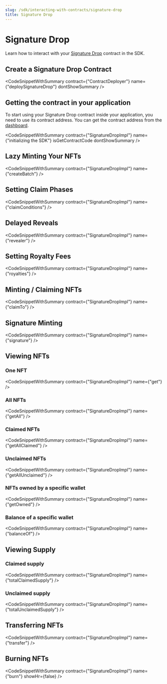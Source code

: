 ```yaml
---
slug: /sdk/interacting-with-contracts/signature-drop
title: Signature Drop
---
```



# Signature Drop

Learn how to interact with your [Signature Drop](/pre-built-contracts/signature-drop) contract in the SDK.

## Create a Signature Drop Contract

<CodeSnippetWithSummary
  contract={"ContractDeployer"}
  name={"deploySignatureDrop"}
  dontShowSummary
/>

## Getting the contract in your application

To start using your Signature Drop contract inside your application, you need to use its contract address. You can get the contract address from the [dashboard](https://thirdweb.com/dashboard).

<CodeSnippetWithSummary
  contract={"SignatureDropImpl"}
  name={"initializing the SDK"}
  isGetContractCode
  dontShowSummary
/>

## Lazy Minting Your NFTs

<CodeSnippetWithSummary contract={"SignatureDropImpl"} name={"createBatch"} />

## Setting Claim Phases

<CodeSnippetWithSummary
  contract={"SignatureDropImpl"}
  name={"claimConditions"}
/>

## Delayed Reveals

<CodeSnippetWithSummary contract={"SignatureDropImpl"} name={"revealer"} />

## Setting Royalty Fees

<CodeSnippetWithSummary contract={"SignatureDropImpl"} name={"royalties"} />

## Minting / Claiming NFTs

<CodeSnippetWithSummary contract={"SignatureDropImpl"} name={"claimTo"} />

## Signature Minting

<CodeSnippetWithSummary contract={"SignatureDropImpl"} name={"signature"} />

## Viewing NFTs

### One NFT

<CodeSnippetWithSummary contract={"SignatureDropImpl"} name={"get"} />

### All NFTs

<CodeSnippetWithSummary contract={"SignatureDropImpl"} name={"getAll"} />

### Claimed NFTs

<CodeSnippetWithSummary contract={"SignatureDropImpl"} name={"getAllClaimed"} />

### Unclaimed NFTs

<CodeSnippetWithSummary
  contract={"SignatureDropImpl"}
  name={"getAllUnclaimed"}
/>

### NFTs owned by a specific wallet

<CodeSnippetWithSummary contract={"SignatureDropImpl"} name={"getOwned"} />

### Balance of a specific wallet

<CodeSnippetWithSummary contract={"SignatureDropImpl"} name={"balanceOf"} />

## Viewing Supply

### Claimed supply

<CodeSnippetWithSummary
  contract={"SignatureDropImpl"}
  name={"totalClaimedSupply"}
/>

### Unclaimed supply

<CodeSnippetWithSummary
  contract={"SignatureDropImpl"}
  name={"totalUnclaimedSupply"}
/>

## Transferring NFTs

<CodeSnippetWithSummary contract={"SignatureDropImpl"} name={"transfer"} />

## Burning NFTs

<CodeSnippetWithSummary
  contract={"SignatureDropImpl"}
  name={"burn"}
  showHr={false}
/>
